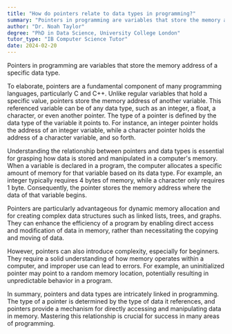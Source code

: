 ```yaml
---
title: "How do pointers relate to data types in programming?"
summary: "Pointers in programming are variables that store the memory address of a specific data type."
author: "Dr. Noah Taylor"
degree: "PhD in Data Science, University College London"
tutor_type: "IB Computer Science Tutor"
date: 2024-02-20
---
```


Pointers in programming are variables that store the memory address of a specific data type.

To elaborate, pointers are a fundamental component of many programming languages, particularly C and C++. Unlike regular variables that hold a specific value, pointers store the memory address of another variable. This referenced variable can be of any data type, such as an integer, a float, a character, or even another pointer. The type of a pointer is defined by the data type of the variable it points to. For instance, an integer pointer holds the address of an integer variable, while a character pointer holds the address of a character variable, and so forth.

Understanding the relationship between pointers and data types is essential for grasping how data is stored and manipulated in a computer's memory. When a variable is declared in a program, the computer allocates a specific amount of memory for that variable based on its data type. For example, an integer typically requires $4$ bytes of memory, while a character only requires $1$ byte. Consequently, the pointer stores the memory address where the data of that variable begins.

Pointers are particularly advantageous for dynamic memory allocation and for creating complex data structures such as linked lists, trees, and graphs. They can enhance the efficiency of a program by enabling direct access and modification of data in memory, rather than necessitating the copying and moving of data.

However, pointers can also introduce complexity, especially for beginners. They require a solid understanding of how memory operates within a computer, and improper use can lead to errors. For example, an uninitialized pointer may point to a random memory location, potentially resulting in unpredictable behavior in a program.

In summary, pointers and data types are intricately linked in programming. The type of a pointer is determined by the type of data it references, and pointers provide a mechanism for directly accessing and manipulating data in memory. Mastering this relationship is crucial for success in many areas of programming.
    
